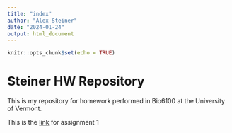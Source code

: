 ```yaml
---
title: "index"
author: "Alex Steiner"
date: "2024-01-24"
output: html_document
---
```


```r
knitr::opts_chunk$set(echo = TRUE)
```

# Steiner HW Repository 

This is my repository for homework performed in Bio6100 at the University of Vermont. 

This is the [link](Homework_02.html) for assignment 1


